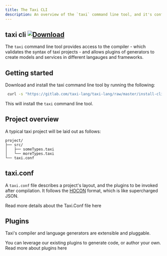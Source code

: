 ```yaml
---
title: The Taxi CLI
description: An overview of the `taxi` command line tool, and it's config
---
```



## taxi cli [ ![Download](https://api.bintray.com/packages/taxi-lang/releases/taxi-cli/images/download.svg) ](https://bintray.com/taxi-lang/releases/taxi-cli/_latestVersion)

The `taxi` command line tool provides access to the compiler - which validates the syntax of taxi projects  - and allows plugins of generators to create models and services in different langauges and frameworks.

## Getting started

Download and install the taxi command line tool by running the following:

```bash
 curl -s "https://gitlab.com/taxi-lang/taxi-lang/raw/master/install-cli.py" | python3
```

This will install the `taxi` command line tool.

## Project overview

A typical taxi project will be laid out as follows:

```text
project/
├── src/
│   ├── someTypes.taxi
│   └── moreTypes.taxi
└── taxi.conf
```

## taxi.conf

A `taxi.conf` file describes a project's layout, and the plugins to be invoked after compilation.  It follows the [HOCON](https://github.com/lightbend/config/blob/master/HOCON.md#hocon-human-optimized-config-object-notation) format, which is like supercharged JSON.

Read more details about the Taxi.Conf file <Link to="../taxi.conf-file" rel="">here</Link>

<!--{% page-ref page="taxi.conf-file.md" %}-->

## Plugins

Taxi's compiler and language generators are extensible and pluggable. 

You can leverage our existing plugins to generate code, or author your own.  Read more about plugins <Link to="../../plugins/README">here</Link>

<!--{% page-ref page="plugins/" %}-->
